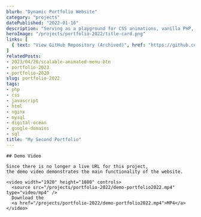 ```yaml
---
blurb: "Dynamic Portfolio Website"
category: "projects"
datePublished: "2022-01-16"
description: "Serving as a playground for CSS animations, vanilla PHP, and NGINX as I learned more about full-stack web development, this dynamic portfolio website underwent numerous design changes and a few code architecture refactors in its time active."
heroImage: "/projects/portfolio-2022/title-card.png"
links: [
  { text: "View GitHub Repository (Archived)", href: "https://github.com/twit96/portfolio-2022", },
]
relatedPosts:
- 2023/04/28/scalable-animated-menu-btn
- portfolio-2023
- portfolio-2020
slug: portfolio-2022
tags:
- php
- css
- javascript
- html
- nginx
- mysql
- digital-ocean
- google-domains
- sql
title: "My Second Portfolio"
---
```



<PostSection>
  <PostSectionContent slot="content">

    ## Demo Video

    Since there is no longer a live URL for this project,
    the demo video demonstrates the main functionality of the website.
    
    <video width="1920" height="1080" controls>
      <source src="/projects/portfolio-2022/demo-portfolio2022.mp4" type="video/mp4" />
      Download the 
      <a href="/projects/portfolio-2022/demo-portfolio2022.mp4">MP4</a>
    </video>
    
  </PostSectionContent>
</PostSection>

